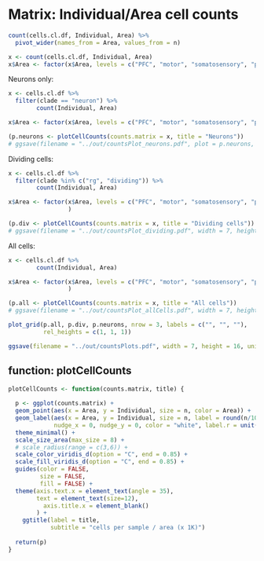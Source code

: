 # Matrix: Individual/Area cell counts

```r
count(cells.cl.df, Individual, Area) %>% 
  pivot_wider(names_from = Area, values_from = n)

x <- count(cells.cl.df, Individual, Area)
x$Area <- factor(x$Area, levels = c("PFC", "motor", "somatosensory", "parietal", "temporal", "V1"))
```

Neurons only:

```r
x <- cells.cl.df %>%
  filter(clade == "neuron") %>%
        count(Individual, Area)

x$Area <- factor(x$Area, levels = c("PFC", "motor", "somatosensory", "parietal", "temporal", "V1"))

(p.neurons <- plotCellCounts(counts.matrix = x, title = "Neurons"))
# ggsave(filename = "../out/countsPlot_neurons.pdf", plot = p.neurons, width = 7, height = 6, units = "in")
```

Dividing cells:

```r
x <- cells.cl.df %>%
  filter(clade %in% c("rg", "dividing")) %>%
        count(Individual, Area)

x$Area <- factor(x$Area, levels = c("PFC", "motor", "somatosensory", "parietal", "temporal", "V1")
                 )

(p.div <- plotCellCounts(counts.matrix = x, title = "Dividing cells"))
# ggsave(filename = "../out/countsPlot_dividing.pdf", width = 7, height = 6, units = "in")
```

All cells:

```r
x <- cells.cl.df %>%
        count(Individual, Area)

x$Area <- factor(x$Area, levels = c("PFC", "motor", "somatosensory", "parietal", "temporal", "V1")
                 )

(p.all <- plotCellCounts(counts.matrix = x, title = "All cells"))
# ggsave(filename = "../out/countsPlot_allCells.pdf", width = 7, height = 6, units = "in" )
```

```r
plot_grid(p.all, p.div, p.neurons, nrow = 3, labels = c("", "", ""),
          rel_heights = c(1, 1, 1))

ggsave(filename = "../out/countsPlots.pdf", width = 7, height = 16, units = "in" )
```

## function: plotCellCounts

```r

plotCellCounts <- function(counts.matrix, title) {
  
  p <- ggplot(counts.matrix) + 
  geom_point(aes(x = Area, y = Individual, size = n, color = Area)) + 
  geom_label(aes(x = Area, y = Individual, size = n, label = round(n/1000, 1), fill = Area), 
             nudge_x = 0, nudge_y = 0, color = "white", label.r = unit(0.3, "lines")) +
  theme_minimal() + 
  scale_size_area(max_size = 8) +
  # scale_radius(range = c(3,6)) +
  scale_color_viridis_d(option = "C", end = 0.85) + 
  scale_fill_viridis_d(option = "C", end = 0.85) + 
  guides(color = FALSE,
         size = FALSE,
         fill = FALSE) +
  theme(axis.text.x = element_text(angle = 35),
        text = element_text(size=12),
          axis.title.x = element_blank()
        ) +
    ggtitle(label = title,
            subtitle = "cells per sample / area (x 1K)")
  
  return(p)
}
```
